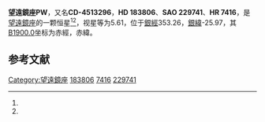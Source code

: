 {{Starbox begin
| name = 望遠鏡座PW
}}
{{Starbox observe
| epoch = [[J2000.0|J2000.0]]
| constell = [[望遠鏡座|望遠鏡座]]<ref name=SIMBAD>{{cite web
 | url=http://simbad.u-strasbg.fr/simbad/sim-id?Ident=HR+7416
 | title=Pulsating variable Star
 | publisher=Centre de Données astronomiques de Strasbourg
 | work=SIMBAD
 | accessdate=2012-07-13
 | archive-date=2019-08-11
 | archive-url=https://web.archive.org/web/20190811232914/http://simbad.u-strasbg.fr/simbad/sim-id?Ident=HR+7416
 | dead-url=no
 }}</ref><ref name=DATA>{{cite web
 | url=http://vizier.u-strasbg.fr/viz-bin/VizieR-5?-out.add=.&-source=5050&-corr=PK=HR&-out.max=9999&HR=7416
 | title=VizieR Detailed Page
 | accessdate=2012-07-13
 | archive-date=2016-03-04
 | archive-url=https://web.archive.org/web/20160304200503/http://vizier.u-strasbg.fr/viz-bin/VizieR-5?-out.add=.&-source=5050&-corr=PK=HR&-out.max=9999&HR=7416
 | dead-url=no
 }}</ref>
| 星官 = 
| ra = {{RA|19|33|21.6}}<ref name=SIMBAD /><ref name=DATA />
| dec = {{DEC|-45|16|19}}<ref name=SIMBAD /><ref name=DATA />
| appmag_v = 5.61<ref name=SIMBAD /><ref name=DATA />
}}
{{Starbox character
| class = ApCrEuSr<ref name=SIMBAD /><ref name=DATA />
| b-v = -0.04<ref name=SIMBAD /><ref name=DATA />
| u-b = <ref name=SIMBAD /><ref name=DATA />
| r-i = <ref name=SIMBAD /><ref name=DATA />
| variable = 
}}
{{Starbox astrometry
| radial_v = 
| prop_mo_ra = -8
| parallax = 
| p_error = 
}}
{{Starbox catalog
| names =CD-4513296，[[SAO星表|SAO]] 229741，[[HD星表|HD]] 183806，[[HR星表|HR]] 7416}}
{{Starbox reference |Simbad=HR+7416}}
{{Starbox end}}

'''望遠鏡座PW'''，又名'''CD-4513296'''，'''HD 183806'''、'''SAO 229741'''、'''HR 7416'''，是[[望遠鏡座|望遠鏡座]]的一颗恒星<ref name=SIMBAD /><ref name=DATA />，视星等为5.61，位于[[銀道座標系|銀經]]353.26，[[銀道座標系|銀緯]]-25.97，其[[B1900.0|B1900.0]]坐标为赤經{{RA|19|26|9.2}}，赤緯{{DEC|-45|-25.97|1}}。

== 参考文献 ==
{{reflist}}

{{star-stub}}

{{望遠鏡座恒星}}
[[Category:望遠鏡座|Category:望遠鏡座]]
[[Category:HD和HDE天體|183806]]
[[Category:HR天體|7416]]
[[Category:SAO天體|229741]]